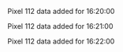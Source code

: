 Pixel 112 data added for 16:20:00

Pixel 112 data added for 16:21:00

Pixel 112 data added for 16:22:00

